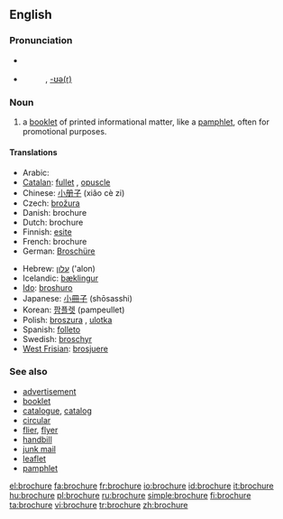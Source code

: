 ==English==
{{wikipedia}}

===Pronunciation===
* {{a|US}} {{IPA|/bɹoʊˈʃʊɚ/|/bɹoʊˈʃɝ/}}
* {{audio|en-us-brochure.ogg|Audio (US)}}
*: {{rhymes|əʊʃə(r)}}, {{US}} [[Rhymes:English:-ʊə(r)|-ʊə(r)]]

===Noun===
{{en-noun}}

# a [[booklet]] of printed informational matter, like a [[pamphlet]], often for promotional purposes.

====Translations====
{{trans-top|booklet of printed informational matter}}
* Arabic: {{Arab|[[إعلان]]}}
* [[Catalan]]: [[fullet]] {{m}}, [[opuscle]] {{m}}
* Chinese: [[小册子]] (xiǎo cè zi)
* Czech: [[brožura]] {{f}}
* Danish: brochure
* Dutch: brochure
* Finnish: [[esite]]
* French: brochure
* German: [[Broschüre]] {{f}}
{{trans-mid}}
* Hebrew: [[עלון]] ('alon) {{m}}
* Icelandic: [[bæklingur]] {{m}}
* [[Ido]]: [[broshuro]]
* Japanese: [[小冊子]] (shōsasshi)
* Korean: [[팜플렛]] (pampeullet)
* Polish: [[broszura]] {{f}}, [[ulotka]] {{f}}
* Spanish: [[folleto]] {{m}}
* Swedish: [[broschyr]]
* [[West Frisian]]: [[brosjuere]]
{{trans-bottom}}

===See also===
* [[advertisement]]
* [[booklet]]
* [[catalogue]], [[catalog]]
* [[circular]]
* [[flier]], [[flyer]]
* [[handbill]]
* [[junk mail]]
* [[leaflet]]
* [[pamphlet]]

[[el:brochure]]
[[fa:brochure]]
[[fr:brochure]]
[[io:brochure]]
[[id:brochure]]
[[it:brochure]]
[[hu:brochure]]
[[pl:brochure]]
[[ru:brochure]]
[[simple:brochure]]
[[fi:brochure]]
[[ta:brochure]]
[[vi:brochure]]
[[tr:brochure]]
[[zh:brochure]]